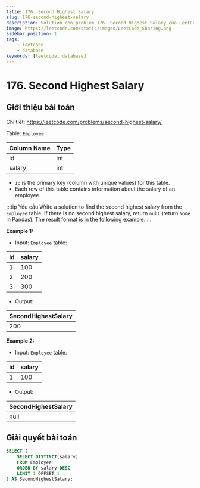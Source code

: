 ```yaml
---
title: 176. Second Highest Salary
slug: 176-second-highest-salary
description: Solution cho problem 176. Second Highest Salary của LeetCode
image: https://leetcode.com/static/images/LeetCode_Sharing.png
sidebar_position: 1
tags:
    - leetcode
    - database
keywords: [leetcode, database]
---
```


# 176. Second Highest Salary

## Giới thiệu bài toán

Chi tiết: https://leetcode.com/problems/second-highest-salary/

Table: `Employee`

| Column Name | Type |
| ----------- | ---- |
| id          | int  |
| salary      | int  |

- `id` is the primary key (column with unique values) for this table.
- Each row of this table contains information about the salary of an employee.
 
:::tip Yêu cầu
Write a solution to find the second highest salary from the `Employee` table. If there is no second highest salary, return `null` (return `None` in Pandas). The result format is in the following example.
:::

**Example 1:**

- Input: `Employee` table:

| id | salary |
| -- | ------ |
| 1  | 100    |
| 2  | 200    |
| 3  | 300    |

- Output: 

| SecondHighestSalary |
| ------------------- |
| 200                 |

**Example 2:**

- Input: `Employee` table:

| id | salary |
| -- | ------ |
| 1  | 100    |

- Output: 

| SecondHighestSalary |
| ------------------- |
| null                |

## Giải quyết bài toán

```sql
SELECT (
    SELECT DISTINCT(salary) 
    FROM Employee 
    ORDER BY salary DESC 
    LIMIT 1 OFFSET 1
) AS SecondHighestSalary;
```